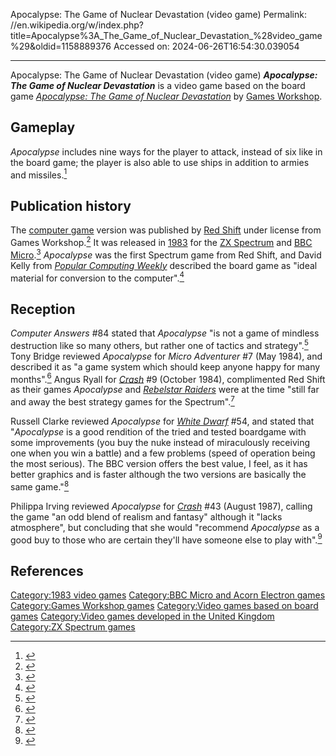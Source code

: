 Apocalypse: The Game of Nuclear Devastation (video game)
Permalink: //en.wikipedia.org/w/index.php?title=Apocalypse%3A_The_Game_of_Nuclear_Devastation_%28video_game%29&oldid=1158889376
Accessed on: 2024-06-26T16:54:30.039054



------
Apocalypse: The Game of Nuclear Devastation (video game)
{{Infobox video game
| collapsible = 
| state = 
| italic title = 
| title = Apocalypse: The Game of Nuclear Devastation
| image = Apocalypse The Game of Nuclear Devestation cover.jpg
| alt = 
| caption = 
| developer = Red Shift
| publisher = Games Workshop
| series = 
| engine = 
| platforms = [[ZX Spectrum]], [[BBC Micro]] 
| released = {{Video game release|WW|29 March 1983}}
| genre = 
| modes = 
}}'''''Apocalypse: The Game of Nuclear Devastation''''' is a video game based on the board game ''[[Apocalypse: The Game of Nuclear Devastation]]'' by [[Games Workshop]].

==Gameplay==
''Apocalypse'' includes nine ways for the player to attack, instead of six like in the board game; the player is also able to use ships in addition to armies and missiles.<ref>{{cite web|url=https://archive.org/stream/home-computing-weekly-012/Home_Computing_Weekly_012#page/n13/mode/2up|title=Home Computing Weekly Magazine Issue 012|website=archive.org}}</ref>

==Publication history==
The [[computer game]] version was published by [[Red Shift (publisher)|Red Shift]] under license from Games Workshop.<ref>{{cite web|url=https://archive.org/stream/Personal_Computer_Games_Issue09#page/n95/mode/2up/search/apocalypse+%22red+shift%22|title=Personal Computer Games Issue09|website=archive.org}}</ref> It was released in [[1983 in video gaming|1983]] for the [[ZX Spectrum]] and [[BBC Micro]].<ref>{{WoS game|name=Apocalypse|id=0000222}}</ref> ''Apocalypse'' was the first Spectrum game from Red Shift, and David Kelly from ''[[Popular Computing Weekly]]'' described the board game as "ideal material for conversion to the computer".<ref>{{cite web|url=https://archive.org/stream/popular-computing-weekly-1984-03-29/PopularComputing_Weekly_Issue_1984-03-29#page/n11/mode/2up|title=Popular Computing Weekly (1984-03-29)|website=archive.org|date=29 March 1984 }}</ref>

==Reception==
''Computer Answers'' #84 stated that ''Apocalypse'' "is not a game of mindless destruction like so many others, but rather one of tactics and strategy".<ref>{{cite web|url=https://archive.org/stream/Computer_Answers_Issue8404#page/n23/mode/2up/search/apocalypse+%22red+shift%22|title=Computer Answers Issue8404|website=archive.org}}</ref> Tony Bridge reviewed ''Apocalypse'' for ''Micro Adventurer'' #7 (May 1984), and described it as "a game system which should keep anyone happy for many months".<ref>{{cite web|url=https://archive.org/stream/microadventurer-magazine-07/MicroAdventurer_07#page/n37/mode/2up/search/apocalypse+%22red+shift%22|title=MicroAdventurer Magazine Issue 07|website=archive.org}}</ref> Angus Ryall for ''[[Crash (magazine)|Crash]]'' #9 (October 1984), complimented Red Shift as their games ''Apocalypse'' and ''[[Rebelstar Raiders]]'' were at the time "still far and away the best strategy games for the Spectrum".<ref>{{cite web|url=https://archive.org/stream/Crash_No._09_1984-10_Newsfield_GB#page/n77/mode/2up/search/apocalypse+%22red+shift%22|title=Crash - No. 09 (1984-10)(Newsfield)(GB)|website=archive.org|date=October 1984 }}</ref>

Russell Clarke reviewed ''Apocalypse'' for ''[[White Dwarf (magazine)|White Dwarf]]'' #54, and stated that "''Apocalypse'' is a good rendition of the tried and tested boardgame with some improvements (you buy the nuke instead of miraculously receiving one when you win a battle) and a few problems (speed of operation being the most serious). The BBC version offers the best value, I feel, as it has better graphics and is faster although the two versions are basically the same game."<ref name="WD54">{{cite journal  | last =Clarke | first =Russell | title =Microview  | journal =[[White Dwarf (magazine)|White Dwarf]]  | issue =54  | pages =18–19  | publisher =[[Games Workshop]]  | date = June 1984  }}</ref>

Philippa Irving reviewed ''Apocalypse'' for ''[[Crash (magazine)|Crash]]'' #43 (August 1987), calling the game "an odd blend of realism and fantasy" although it "lacks atmosphere", but concluding that she would "recommend ''Apocalypse'' as a good buy to those who are certain they'll have someone else to play with".<ref>{{cite web|url=https://archive.org/stream/Crash_No._43_1987-08_Newsfield_GB#page/n49/mode/2up/search/apocalypse|title=Crash - No. 43 (1987-08)(Newsfield)(GB)|website=archive.org|date=August 1987 }}</ref>

==References==
{{reflist}}

{{Games Workshop}}

[[Category:1983 video games]]
[[Category:BBC Micro and Acorn Electron games]]
[[Category:Games Workshop games]]
[[Category:Video games based on board games]]
[[Category:Video games developed in the United Kingdom]]
[[Category:ZX Spectrum games]]


{{8bitcomputer-game-stub}}